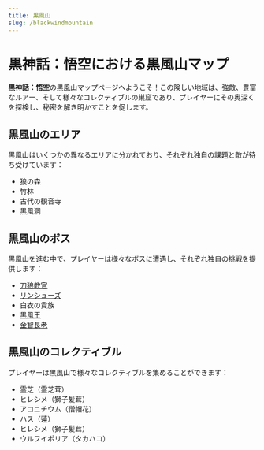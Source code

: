 ```yaml
---
title: 黒風山
slug: /blackwindmountain
---
```


# 黒神話：悟空における黒風山マップ

**黒神話：悟空**の黒風山マップページへようこそ！この険しい地域は、強敵、豊富なルアー、そして様々なコレクティブルの巣窟であり、プレイヤーにその奥深くを探検し、秘密を解き明かすことを促します。

## 黒風山のエリア

黒風山はいくつかの異なるエリアに分かれており、それぞれ独自の課題と敵が待ち受けています：

- 狼の森
- 竹林
- 古代の観音寺
- 黒風洞

## 黒風山のボス

黒風山を進む中で、プレイヤーは様々なボスに遭遇し、それぞれ独自の挑戦を提供します：

- [刀狼教官](/docs/blackwindking)
- [リンシューズ](/docs/lingxuzi)
- 白衣の貴族
- [黒風王](/docs/blackwindking)
- [金智長老](/docs/elderjinchi)

## 黒風山のコレクティブル

プレイヤーは黒風山で様々なコレクティブルを集めることができます：

- 霊芝（霊芝茸）
- ヒレシメ（獅子髪茸）
- アコニチウム（僧帽花）
- ハス（蓮）
- ヒレシメ（獅子髪茸）
- ウルフイポリア（タカハコ）